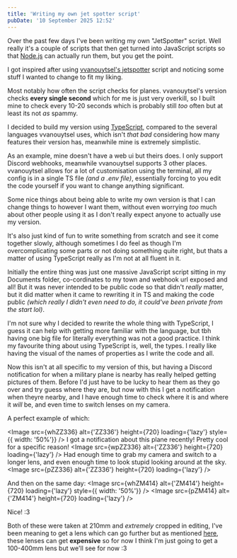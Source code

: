 ```yaml
---
title: 'Writing my own jet spotter script'
pubDate: '10 September 2025 12:52'
---
```


Over the past few days I've been writing my own "JetSpotter" script. Well really it's a couple of scripts that then get turned into JavaScript scripts so that [Node.js](https://nodejs.org) can actually run them, but you get the point.

I got inspired after using [vvanouytsel's jetspotter](https://github.com/vvanouytsel/jetspotter) script and noticing some stuff I wanted to change to fit my liking.

Most notably how often the script checks for planes. vvanouytsel's version checks **every single second** which for me is just very overkill, so I built mine to check every 10-20 seconds which is probably still *too* often but at least its not *as* spammy.

<div class='gap' />

I decided to build my version using [TypeScript](https://typescriptlang.org), compared to the several languages vvanouytsel uses, which isn't *that bad* considering how many features their version has, meanwhile mine is extremely simplistic.

As an example, mine doesn't have a web ui but theirs does. I only support Discord webhooks, meanwhile vvanouytsel supports 3 other places. vvanouytsel allows for a lot of customisation using the terminal, all my config is in a single TS file *(and a .env file)*, essentially forcing to you edit the code yourself if you want to change anything significant.

<div class='gap' />

Some nice things about being able to write my own version is that I can change things to however I want them, without even worrying *too* much about other people using it as I don't really expect anyone to actually use my version.

It's also just kind of fun to write something from scratch and see it come together slowly, although sometimes I do feel as though I'm overcomplicating some parts or not doing something quite right, but thats a matter of using TypeScript really as I'm not at all fluent in it.

Initially the entire thing was just one massive JavaScript script sitting in my Documents folder, co-cordinates to my town and webhook url exposed and all! But it was never intended to be public code so that didn't *really* matter, but it did matter when it came to rewriting it in TS and making the code public *(which really I didn't even need to do, it could've been private from the start lol)*.

<div class='gap' />

I'm not sure why I decided to rewrite the whole thing with TypeScript, I guess it can help with getting more familiar with the language, but tbh having one big file for literally everything was not a good practice. I think my favourite thing about using TypeScript is, well, the types. I really like having the visual of the names of properties as I write the code and all.

<div class='gap' />

Now this isn't at all specific to my version of this, but having a Discord notification for when a military plane is nearby has really helped getting pictures of them. Before I'd just have to be lucky to hear them as they go over and try guess where they are, but now with this I get a notification when theyre nearby, and I have enough time to check where it is and where it *will* be, and even time to switch lenses on my camera.

A perfect example of which:

<Image src={whZZ336} alt={'ZZ336'} height={720} loading={'lazy'} style={{ width: '50%'}} />
I got a notification about this plane recently! Pretty cool for a specific reason!
<Image src={wpZZ336} alt={'ZZ336'} height={720} loading={'lazy'} />
Had enough time to grab my camera and switch to a longer lens, and even enough time to look stupid looking around at the sky.
<Image src={pZZ336} alt={'ZZ336'} height={720} loading={'lazy'} />

And then on the same day:
<Image src={whZM414} alt={'ZM414'} height={720} loading={'lazy'} style={{ width: '50%'}} />
<Image src={pZM414} alt={'ZM414'} height={720} loading={'lazy'} />

Nice! :3

Both of these were taken at 210mm and *extremely* cropped in editing, I've been meaning to get a lens which can go further but as mentioned [here](./re_new-camera), these lenses can get **expensive** so for now I think I'm just going to get a 100-400mm lens but we'll see for now :3